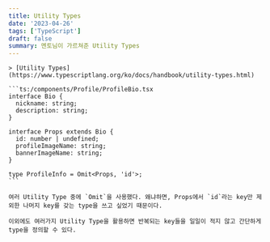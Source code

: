 ```yaml
---
title: Utility Types
date: '2023-04-26'
tags: ['TypeScript']
draft: false
summary: 멘토님이 가르쳐준 Utility Types
---
```

    
    > [Utility Types](https://www.typescriptlang.org/ko/docs/handbook/utility-types.html)
    
    ```ts:/components/Profile/ProfileBio.tsx
    interface Bio {
      nickname: string;
      description: string;
    }
    
    interface Props extends Bio {
      id: number | undefined;
      profileImageName: string;
      bannerImageName: string;
    }
    
    type ProfileInfo = Omit<Props, 'id'>;
    ```
    
    여러 Utility Type 중에 `Omit`을 사용했다. 왜냐하면, Props에서 `id`라는 key만 제외한 나머지 key를 갖는 type을 쓰고 싶었기 때문이다.
    
    이외에도 여러가지 Utility Type을 활용하면 반복되는 key들을 일일이 적지 않고 간단하게 type을 정의할 수 있다.
